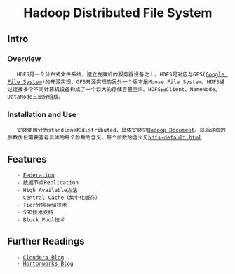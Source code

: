 <div align="center">
= Hadoop Distributed File System =
</div>
== Intro ==
=== Overview ===
    HDFS是一个分布式文件系统，建立在廉价的服务器设备之上。HDFS是对应与GFS([[http://qzhong0605.github.io/filesystem/distributedfs/hdfs/doc/gfs-sosp2003.pdf|Google File System]])的开源实现，GFS开源实现的另外一个版本是Moose File System。HDFS通过连接多个不同计算机设备构成了一个巨大的存储容量空间。HDFS由Client、NameNode、DataNode三部分组成。
=== Installation and Use ===
    安装使用分为standlone和distributed，具体安装见[[http://hadoop.apache.org/docs/current/|Hadoop Document]]。以后详细的参数优化需要查看具体的每个参数的含义，每个参数的含义见[[http://hadoop.apache.org/docs/current/hadoop-project-dist/hadoop-hdfs/hdfs-default.xml|hdfs-default.html]]  
== Features ==
    - [[Federation]]
    - 数据节点Replication
    - High Available方法
    - Central Cache（集中化缓存）
    - Tier分层存储技术
    - SSD技术支持
    - Block Pool技术
== Further Readings ==
    - [[https://blog.cloudera.com/blog/category/hdfs/|Cloudera Blog]]
    - [[http://hortonworks.com/blog/|Hortonworks Blog]]
